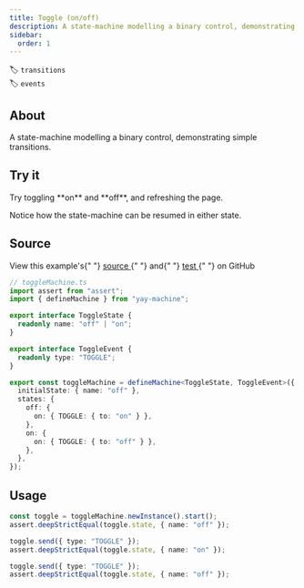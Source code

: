 ```yaml
---
title: Toggle (on/off)
description: A state-machine modelling a binary control, demonstrating simple transitions
sidebar:
  order: 1
---
```


🏷️ `transitions`\
🏷️ `events`

## About

A state-machine modelling a binary control, demonstrating simple transitions.

## Try it


<Aside type="note" title='Did you see that?'>
Try toggling **on** and **off**, and refreshing the page.

Notice how the state-machine can be resumed in either state.

</Aside>


<Toggle />

## Source

<Aside type="tip">
  View this example's{" "}
  <a
    href="https://github.com/maurice/yay-machine/blob/main/packages/example-machines/src/toggleMachine.ts"
    target="_blank"
  >
    source
  </a>{" "}
  and{" "}
  <a
    href="https://github.com/maurice/yay-machine/blob/main/packages/example-machines/src/__tests__/toggleMachine.test.ts"
    target="_blank"
  >
    test
  </a>{" "}
  on GitHub
</Aside>

```typescript
// toggleMachine.ts
import assert from "assert";
import { defineMachine } from "yay-machine";

export interface ToggleState {
  readonly name: "off" | "on";
}

export interface ToggleEvent {
  readonly type: "TOGGLE";
}

export const toggleMachine = defineMachine<ToggleState, ToggleEvent>({
  initialState: { name: "off" },
  states: {
    off: {
      on: { TOGGLE: { to: "on" } },
    },
    on: {
      on: { TOGGLE: { to: "off" } },
    },
  },
});
```

## Usage

```typescript
const toggle = toggleMachine.newInstance().start();
assert.deepStrictEqual(toggle.state, { name: "off" });

toggle.send({ type: "TOGGLE" });
assert.deepStrictEqual(toggle.state, { name: "on" });

toggle.send({ type: "TOGGLE" });
assert.deepStrictEqual(toggle.state, { name: "off" });
```
